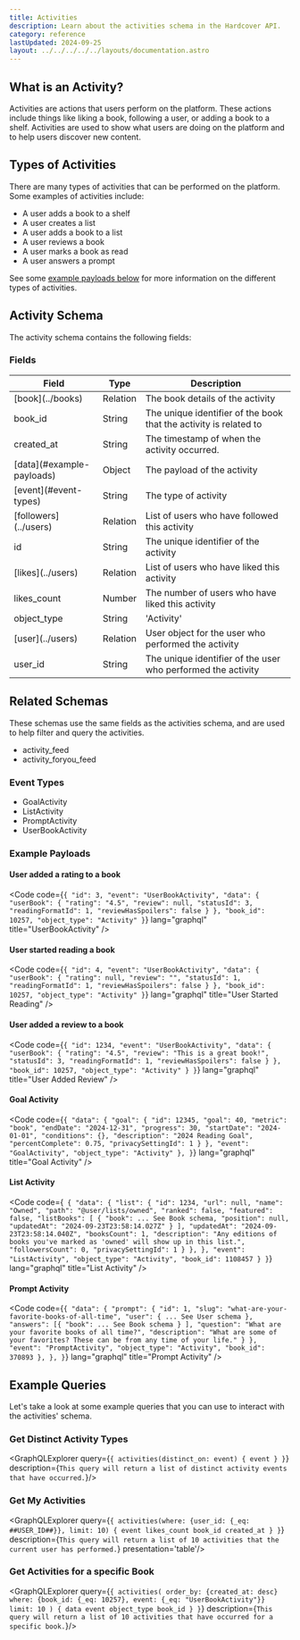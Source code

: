 ```yaml
---
title: Activities
description: Learn about the activities schema in the Hardcover API.
category: reference
lastUpdated: 2024-09-25
layout: ../../../../../layouts/documentation.astro
---
```



## What is an Activity?

Activities are actions that users perform on the platform.
These actions include things like liking a book, following a user, or adding a book to a shelf.
Activities are used to show what users are doing on the platform and to help users discover new content.

## Types of Activities

There are many types of activities that can be performed on the platform.
Some examples of activities include:

- A user adds a book to a shelf
- A user creates a list
- A user adds a book to a list
- A user reviews a book
- A user marks a book as read
- A user answers a prompt

See some [example payloads below](#example-payloads) for more information on the different types of activities.

## Activity Schema

The activity schema contains the following fields:

### Fields

<table>
    <thead>
    <tr>
        <th>Field</th>
        <th>Type</th>
        <th>Description</th>
    </tr>
    </thead>
    <tbody>
    <tr>
        <td>[book](../books)</td>
        <td>Relation</td>
        <td>The book details of the activity</td>
    </tr>
    <tr>
        <td>book_id</td>
        <td>String</td>
        <td>The unique identifier of the book that the activity is related to</td>
    </tr>
    <tr>
        <td>created_at</td>
        <td>String</td>
        <td>The timestamp of when the activity occurred.</td>
    </tr>
    <tr>
        <td>[data](#example-payloads)</td>
        <td>Object</td>
        <td>The payload of the activity</td>
    </tr>
    <tr>
        <td>[event](#event-types)</td>
        <td>String</td>
        <td>The type of activity</td>
    </tr>
    <tr>
        <td>[followers](../users)</td>
        <td>Relation</td>
        <td>List of users who have followed this activity</td>
    </tr>
    <tr>
        <td>id</td>
        <td>String</td>
        <td>The unique identifier of the activity</td>
    </tr>
    <tr>
        <td>[likes](../users)</td>
        <td>Relation</td>
        <td>List of users who have liked this activity</td>
    </tr>
    <tr>
        <td>likes_count</td>
        <td>Number</td>
        <td>The number of users who have liked this activity</td>
    </tr>
    <tr>
        <td>object_type</td>
        <td>String</td>
        <td>'Activity'</td>
    </tr>
    <tr>
        <td>[user](../users)</td>
        <td>Relation</td>
        <td>User object for the user who performed the activity</td>
    </tr>
    <tr>
        <td>user_id</td>
        <td>String</td>
        <td>The unique identifier of the user who performed the activity</td>
    </tr>
    </tbody>
</table>

## Related Schemas
These schemas use the same fields as the activities schema, and are used to help filter and query the activities.

- activity_feed
- activity_foryou_feed

### Event Types
- GoalActivity
- ListActivity
- PromptActivity
- UserBookActivity

### Example Payloads

#### User added a rating to a book
<Code
    code={`
      {
        "id": 3,
        "event": "UserBookActivity",
        "data": {
          "userBook": {
            "rating": "4.5",
            "review": null,
            "statusId": 3,
            "readingFormatId": 1,
            "reviewHasSpoilers": false
          }
        },
        "book_id": 10257,
        "object_type": "Activity"
      }
`}
    lang="graphql"
    title="UserBookActivity"
/>

#### User started reading a book
<Code
    code={`
      {
        "id": 4,
        "event": "UserBookActivity",
        "data": {
          "userBook": {
            "rating": null,
            "review": "",
            "statusId": 1,
            "readingFormatId": 1,
            "reviewHasSpoilers": false
          }
        },
        "book_id": 10257,
        "object_type": "Activity"
      }
`}
    lang="graphql"
    title="User Started Reading"
/>

#### User added a review to a book
<Code
    code={`{
        "id": 1234,
        "event": "UserBookActivity",
        "data": {
          "userBook": {
            "rating": "4.5",
            "review": "This is a great book!",
            "statusId": 3,
            "readingFormatId": 1,
            "reviewHasSpoilers": false
          }
        },
        "book_id": 10257,
        "object_type": "Activity"
      }
}`}
    lang="graphql"
    title="User Added Review"
/>

#### Goal Activity
<Code
    code={`{
        "data": {
          "goal": {
            "id": 12345,
            "goal": 40,
            "metric": "book",
            "endDate": "2024-12-31",
            "progress": 30,
            "startDate": "2024-01-01",
            "conditions": {},
            "description": "2024 Reading Goal",
            "percentComplete": 0.75,
            "privacySettingId": 1
          }
        },
        "event": "GoalActivity",
        "object_type": "Activity"
     },
}`}
    lang="graphql"
    title="Goal Activity"
/>

#### List Activity
<Code
    code={`
      {
        "data": {
          "list": {
            "id": 1234,
            "url": null,
            "name": "Owned",
            "path": "@user/lists/owned",
            "ranked": false,
            "featured": false,
            "listBooks": [
              {
                "book": ... See Book schema,
                "position": null,
                "updatedAt": "2024-09-23T23:58:14.027Z"
              }
            ],
            "updatedAt": "2024-09-23T23:58:14.040Z",
            "booksCount": 1,
            "description": "Any editions of books you've marked as 'owned' will show up in this list.",
            "followersCount": 0,
            "privacySettingId": 1
          }
        },
      },
      "event": "ListActivity",
      "object_type": "Activity",
      "book_id": 1108457
    }
}`}
    lang="graphql"
    title="List Activity"
/>

#### Prompt Activity
<Code
    code={`{
        "data": {
          "prompt": {
            "id": 1,
            "slug": "what-are-your-favorite-books-of-all-time",
            "user": {
                ... See User schema
            },
            "answers": [{
                "book": ... See Book schema
              }
            ],
            "question": "What are your favorite books of all time?",
            "description": "What are some of your favorites? These can be from any time of your life."
          }
        },
        "event": "PromptActivity",
        "object_type": "Activity",
        "book_id": 370893
      },
    },
}`}
    lang="graphql"
    title="Prompt Activity"
/>

## Example Queries

Let's take a look at some example queries that you can use to interact with the activities' schema.

### Get Distinct Activity Types
<GraphQLExplorer query={`{
    activities(distinct_on: event) {
        event
    }
}`} description={`
    This query will return a list of distinct activity events that have occurred.
`}/>

### Get My Activities
<GraphQLExplorer query={`{
    activities(where: {user_id: {_eq: ##USER_ID##}}, limit: 10) {
        event
        likes_count
        book_id
        created_at
    }
}`} description={`
    This query will return a list of 10 activities that the current user has performed.
`} presentation='table'/>

### Get Activities for a specific Book
<GraphQLExplorer query={`{
      activities(
        order_by: {created_at: desc}
        where: {book_id: {_eq: 10257}, event: {_eq: "UserBookActivity"}}
        limit: 10
      ) {
        data
        event
        object_type
        book_id
      }
}`} description={`
    This query will return a list of 10 activities that have occurred for a specific book.
`}/>
